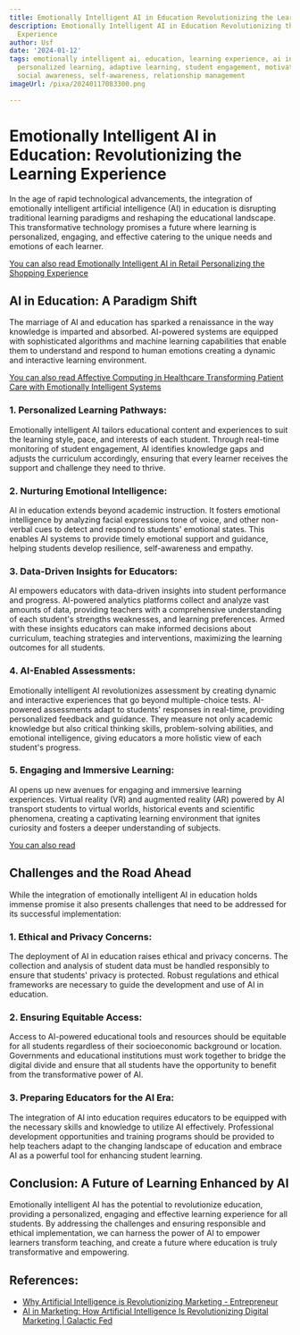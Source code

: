 ```yaml
---
title: Emotionally Intelligent AI in Education Revolutionizing the Learning Experience
description: Emotionally Intelligent AI in Education Revolutionizing the Learning
  Experience
author: Usf
date: '2024-01-12'
tags: emotionally intelligent ai, education, learning experience, ai in education,
  personalized learning, adaptive learning, student engagement, motivation, empathy,
  social awareness, self-awareness, relationship management
imageUrl: /pixa/20240117083300.png

---
```

#  Emotionally Intelligent AI in Education: Revolutionizing the Learning Experience

In the age  of  rapid technological advancements,  the integration of  emotionally intelligent artificial intelligence (AI) in  education is disrupting traditional learning paradigms and reshaping the educational landscape. This transformative technology promises a future where learning is personalized, engaging, and effective catering to the unique needs and emotions of each learner.

[You can also read  Emotionally Intelligent AI in Retail Personalizing the Shopping Experience](Emotionally%20Intelligent%20AI%20in%20Retail%20Personalizing%20the%20Shopping%20Experience)


## AI  in Education: A Paradigm Shift

The marriage of AI and education has  sparked a renaissance  in the  way knowledge is  imparted and  absorbed. AI-powered systems are equipped  with sophisticated algorithms and machine learning capabilities  that enable them to understand and respond to human  emotions creating a dynamic and interactive learning environment.

[You can also read Affective Computing in Healthcare Transforming  Patient Care with Emotionally Intelligent Systems](Affective%20Computing%20in%20Healthcare%20Transforming%20Patient%20Care%20with%20Emotionally%20Intelligent%20Systems)


### 1. Personalized Learning Pathways:

Emotionally intelligent AI tailors educational content and experiences to suit the learning style, pace, and interests of each student. Through real-time monitoring of student engagement,  AI identifies knowledge gaps and adjusts  the curriculum accordingly, ensuring that every learner receives the support and challenge they need to thrive.

### 2. Nurturing  Emotional Intelligence:

AI in education extends beyond academic instruction. It fosters emotional intelligence by  analyzing facial expressions tone of voice, and other non-verbal cues to detect and respond  to  students' emotional states. This enables AI systems to provide timely emotional support and guidance, helping students  develop  resilience, self-awareness and empathy.

### 3. Data-Driven Insights for Educators:

AI empowers educators with  data-driven insights  into student performance and progress. AI-powered analytics platforms collect and analyze vast  amounts of data, providing  teachers with a comprehensive understanding  of each student's  strengths weaknesses, and learning preferences. Armed with  these insights educators can make informed decisions about curriculum, teaching strategies and interventions,  maximizing the learning outcomes for  all  students.

### 4. AI-Enabled Assessments:

Emotionally intelligent  AI revolutionizes assessment by creating dynamic and interactive experiences that  go beyond multiple-choice tests. AI-powered  assessments adapt to students' responses in real-time, providing personalized  feedback and guidance. They measure not only academic knowledge but also critical thinking skills, problem-solving abilities, and  emotional intelligence,  giving educators a more holistic  view of each student's progress.

### 5. Engaging and Immersive Learning:

AI opens up new avenues for engaging and immersive learning experiences. Virtual reality (VR) and augmented reality (AR) powered  by AI transport students to virtual worlds, historical  events and scientific phenomena, creating a captivating learning environment  that ignites curiosity and  fosters a  deeper understanding of subjects.

[You can also read ]()


##  Challenges and the Road Ahead

While the integration of emotionally intelligent  AI in  education holds immense promise it also presents challenges that need to  be addressed for its successful implementation:

### 1. Ethical and Privacy Concerns:

The deployment of AI in education raises ethical and privacy concerns. The collection  and analysis of student data must be handled responsibly to ensure that students'  privacy is protected. Robust regulations and ethical frameworks are necessary to  guide the development  and use  of AI in education.

### 2. Ensuring Equitable Access:

Access to AI-powered educational tools and resources should be equitable for all students regardless of their socioeconomic background or location. Governments and educational institutions must work together to bridge the digital divide and ensure that all students have the opportunity to benefit from the transformative power of AI.

### 3. Preparing Educators for the AI Era:

The integration of AI into education  requires educators to be equipped  with  the necessary skills and knowledge to utilize AI effectively. Professional development opportunities and training programs should be provided to help teachers adapt to the  changing landscape of education and  embrace AI as a powerful tool  for enhancing student learning.

## Conclusion: A Future of Learning Enhanced by AI

Emotionally intelligent  AI has the potential to revolutionize education, providing a personalized, engaging  and effective learning experience for all students. By addressing the challenges and ensuring responsible and ethical implementation, we can harness the power of AI to  empower learners transform teaching, and create a future where education is truly transformative and empowering.

## References:
- [Why Artificial Intelligence is Revolutionizing Marketing - Entrepreneur](https://www.entrepreneur.com/science-technology/why-artificial-intelligence-is-revolutionizing-marketing/446087)
- [AI in Marketing: How Artificial Intelligence Is Revolutionizing Digital Marketing | Galactic Fed](https://www.galacticfed.com/blog/ai-in-marketing-how-artificial-intelligence-is-revolutionizing-digital-marketing)
